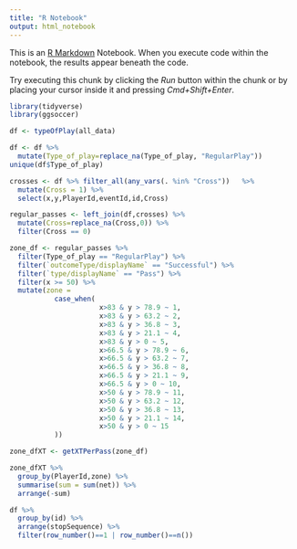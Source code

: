 ```yaml
---
title: "R Notebook"
output: html_notebook
---
```


This is an [R Markdown](http://rmarkdown.rstudio.com) Notebook. When you execute code within the notebook, the results appear beneath the code. 

Try executing this chunk by clicking the *Run* button within the chunk or by placing your cursor inside it and pressing *Cmd+Shift+Enter*. 

```r
library(tidyverse)
library(ggsoccer)
```

```r
df <- typeOfPlay(all_data) 

df <- df %>%
  mutate(Type_of_play=replace_na(Type_of_play, "RegularPlay"))
unique(df$Type_of_play)

crosses <- df %>% filter_all(any_vars(. %in% "Cross"))   %>%
  mutate(Cross = 1) %>%
  select(x,y,PlayerId,eventId,id,Cross)

regular_passes <- left_join(df,crosses) %>%
  mutate(Cross=replace_na(Cross,0)) %>%
  filter(Cross == 0)

zone_df <- regular_passes %>% 
  filter(Type_of_play == "RegularPlay") %>%
  filter(`outcomeType/displayName` == "Successful") %>%
  filter(`type/displayName` == "Pass") %>%
  filter(x >= 50) %>%
  mutate(zone =
           case_when(
                      x>83 & y > 78.9 ~ 1,
                      x>83 & y > 63.2 ~ 2,
                      x>83 & y > 36.8 ~ 3,
                      x>83 & y > 21.1 ~ 4,
                      x>83 & y > 0 ~ 5,
                      x>66.5 & y > 78.9 ~ 6,
                      x>66.5 & y > 63.2 ~ 7,
                      x>66.5 & y > 36.8 ~ 8,
                      x>66.5 & y > 21.1 ~ 9,
                      x>66.5 & y > 0 ~ 10,
                      x>50 & y > 78.9 ~ 11,
                      x>50 & y > 63.2 ~ 12,
                      x>50 & y > 36.8 ~ 13,
                      x>50 & y > 21.1 ~ 14,
                      x>50 & y > 0 ~ 15
           )) 

zone_dfXT <- getXTPerPass(zone_df)

```

```r
zone_dfXT %>%
  group_by(PlayerId,zone) %>%
  summarise(sum = sum(net)) %>%
  arrange(-sum)

df %>%
  group_by(id) %>%
  arrange(stopSequence) %>%
  filter(row_number()==1 | row_number()==n())
```

